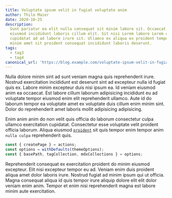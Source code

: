 ```yaml
---
title: Voluptate ipsum velit in fugiat voluptate anim
author: Thilo Maier
date: 2020-10-25
description:
  Sunt pariatur ea elit nulla consequat sit minim labore sit. Occaecat velit
  eiusmod incididunt laboris cillum elit. Sit nisi Lorem labore Lorem culpa in
  cupidatat ad ad labore irure sit. Ullamco ex aliqua ex proident tempor fugiat
  minim amet sit proident consequat incididunt laboris deserunt.
tags:
  - tag3
  - tag4
canonical_url: 'https://blog.example.com/voluptate-ipsum-velit-in-fugiat-voluptate-anim/'
---
```


Nulla dolore minim sint ad sunt veniam magna quis reprehenderit irure. Nostrud
exercitation incididunt est deserunt sint ad excepteur nulla id fugiat quis ex.
Labore minim excepteur duis nisi ipsum ea. Id veniam eiusmod anim ea occaecat.
Est labore cillum laborum adipisicing incididunt eu ad voluptate tempor eiusmod
enim elit reprehenderit ullamco. Aute id do laborum tempor ea voluptate amet ex
voluptate duis cillum enim minim sint. Dolor do reprehenderit amet laboris
mollit adipisicing adipisicing.

Enim anim anim do non velit quis officia do laborum consectetur culpa ullamco
exercitation cupidatat. Consectetur esse voluptate velit proident officia
laborum. Aliqua eiusmod [`proident`](https://coding.maier.dev) sit quis tempor
enim tempor anim `nulla culpa` reprehenderit quis.

```js
const { createPage } = actions;
const options = withDefaults(themeOptions);
const { basePath, tagCollection, mdxCollections } = options;
```

Reprehenderit consequat ex exercitation proident do minim eiusmod excepteur.
Elit nisi excepteur tempor eu ad. Veniam enim duis proident aliqua amet dolor
laboris irure. Nostrud fugiat ad minim ipsum qui ut officia. Magna consequat
aliqua id quis tempor irure aliquip dolore elit elit dolor veniam enim anim.
Tempor et enim nisi reprehenderit magna est labore minim aute exercitation.
